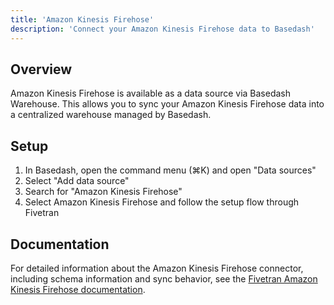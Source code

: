 ```yaml
---
title: 'Amazon Kinesis Firehose'
description: 'Connect your Amazon Kinesis Firehose data to Basedash'
---
```


## Overview

Amazon Kinesis Firehose is available as a data source via Basedash Warehouse. This allows you to sync your Amazon Kinesis Firehose data into a centralized warehouse managed by Basedash.

## Setup

1. In Basedash, open the command menu (⌘K) and open "Data sources"
2. Select "Add data source"
3. Search for "Amazon Kinesis Firehose"
4. Select Amazon Kinesis Firehose and follow the setup flow through Fivetran

## Documentation

For detailed information about the Amazon Kinesis Firehose connector, including schema information and sync behavior, see the [Fivetran Amazon Kinesis Firehose documentation](https://fivetran.com/docs/connectors/events/amazon-kinesis-firehose).
